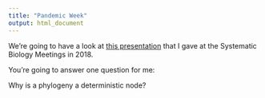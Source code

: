 ```yaml
---
title: "Pandemic Week"
output: html_document
---
```

We're  going to have a look at [this presentation](https://wrightaprilm.github.io/SSB2020RevClassroom/IntroductionToRB.html#/) that I gave at the Systematic Biology Meetings in 2018. 

You're going to answer one question for me: 

Why is a phylogeny a deterministic node? 

